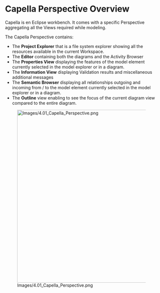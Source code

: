 
= Capella Perspective Overview =

Capella is en Eclipse workbench. It comes with a specific Perspective aggregating all the Views required while modeling.


The Capella Perspective contains:


* The '''Project Explorer''' that is a file system explorer showing all the resources available in the current 	Workspace.
* The '''Editor''' containing both the diagrams and the Activity Browser
* The '''Properties View''' displaying the features of the model 	element currently selected in the model explorer or in a diagram.
* The '''Information View''' displaying Validation results and 	miscellaneous additional messages
* The '''Semantic Browser''' displaying all relationships outgoing 	and incoming from / to the model element currently selected in the model explorer or in a diagram.
* The '''Outline''' view enabling to see the focus of the current diagram view compared to the entire diagram.

[[Image:Images/4.01_Capella_Perspective.png|900x570px]]

